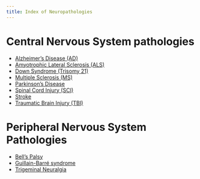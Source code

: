```yaml
---
title: Index of Neuropathologies
---
```


# Central Nervous System pathologies

- [Alzheimer's Disease (AD)]({{< var ref-alzheimers-disease.path >}})
- [Amyotrophic Lateral Sclerosis (ALS)]({{< var ref-amyotrophic-lateral-sclerosis.path >}})
- [Down Syndrome (Trisomy 21)]({{< var ref-down-syndrome.path >}})
- [Multiple Sclerosis (MS)]({{< var ref-multiple-sclerosis.path >}})
- [Parkinson's Disease]({{< var ref-parkinsons-disease.path >}})
- [Spinal Cord Injury (SCI)]({{< var ref-spinal-cord-injury.path >}})
- [Stroke]({{< var ref-stroke.path >}})
- [Traumatic Brain Injury (TBI)]({{< var ref-traumatic-brain-injury.path >}})

# Peripheral Nervous System Pathologies


- [Bell's Palsy]({{< var ref-bell-palsy.path >}})
- [Guillain-Barré syndrome]({{< var ref-guillain-barre-syndrome.path >}})
- [Trigeminal Neuralgia]({{< var ref-trigeminal-neuralgia.path >}})



